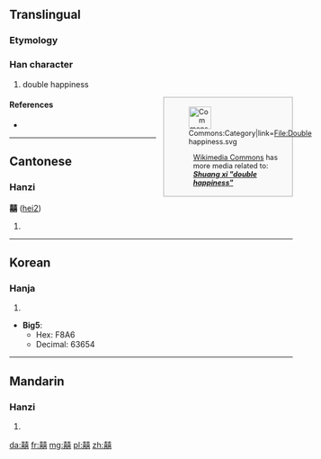 ==Translingual==

===Etymology===
{{Han compound|喜|喜|t2=happiness|ls=ic}}

===Han character===
{{commonsrad|30|18}}
{{Han char|rn=30|rad=口|as=18|sn=21|four=4466<sub>1</sub>|canj=土口土口口 (GRGRR)}}

# double happiness

<div class="noprint" style="clear:right;border:solid #aaa 1px;margin:0 0 1em 1em;font-size:90%; background:#f9f9f9;width:220px;padding:4px;spacing:0px;text-align:left;float:right"><div style="float:left">[[File:Commons-logo.svg|40px|none|Commons:Category|link=File:Double happiness.svg]]</div><div style="margin-left:48px">[[commons:Main Page|Wikimedia Commons]] has more media related to: '''''[[Commons:Category:Shuang xi|Shuang xi "double happiness"]]'''''</div></div>
====References====
<!--{{Commonscat|Shuang xi|Shuang xi "double happiness"}}-->
* {{Han ref|kx=0216.051|dj=0438.240|hdz=10707.061|uh=56CD|ud=22221}}

----

==Cantonese==

===Hanzi===
'''囍''' ([[hei2]])

# {{defn|lang=yue|sort=口18}}

----

==Korean==

===Hanja===
{{ko-hanja|hangeul=희|rv=hui|mr=hŭi}}

# {{defn|lang=ko|sort=口18}}

* '''Big5''':
** Hex: F8A6
** Decimal: 63654

----

==Mandarin==

===Hanzi===
{{cmn-hanzi|pin=[[xǐ]] ([[xi3]])|wg=hsi<sup>3</sup>}}

# {{defn|lang=cmn|sort=口18}}

[[da:囍]]
[[fr:囍]]
[[mg:囍]]
[[pl:囍]]
[[zh:囍]]